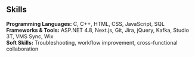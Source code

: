 ## Skills
**Programming Languages:** C, C++, HTML, CSS, JavaScript, SQL  
**Frameworks & Tools:** ASP.NET 4.8, Next.js, Git, Jira, jQuery, Kafka, Studio 3T, VMS Sync, Wix  
**Soft Skills:** Troubleshooting, workflow improvement, cross-functional collaboration  